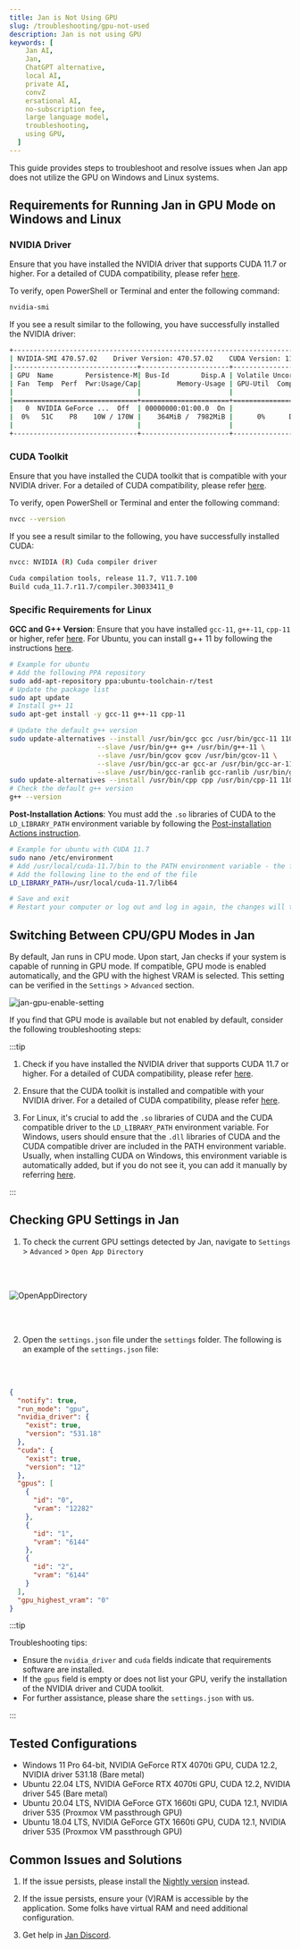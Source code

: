 ```yaml
---
title: Jan is Not Using GPU
slug: /troubleshooting/gpu-not-used
description: Jan is not using GPU
keywords: [
    Jan AI,
    Jan,
    ChatGPT alternative,
    local AI,
    private AI,
    convZ
    ersational AI,
    no-subscription fee,
    large language model,
    troubleshooting,
    using GPU,
  ]
---
```


This guide provides steps to troubleshoot and resolve issues when Jan app does not utilize the GPU on Windows and Linux systems.

## Requirements for Running Jan in GPU Mode on Windows and Linux

### NVIDIA Driver

Ensure that you have installed the NVIDIA driver that supports CUDA 11.7 or higher. For a detailed of CUDA compatibility, please refer [here](https://docs.nvidia.com/deploy/cuda-compatibility/index.html#binary-compatibility__table-toolkit-driver).

To verify, open PowerShell or Terminal and enter the following command:

```bash
nvidia-smi
```

If you see a result similar to the following, you have successfully installed the NVIDIA driver:

```bash
+-----------------------------------------------------------------------------+
| NVIDIA-SMI 470.57.02    Driver Version: 470.57.02    CUDA Version: 11.7     |
|-------------------------------+----------------------+----------------------+
| GPU  Name        Persistence-M| Bus-Id        Disp.A | Volatile Uncorr. ECC |
| Fan  Temp  Perf  Pwr:Usage/Cap|         Memory-Usage | GPU-Util  Compute M. |
|                               |                      |               MIG M. |
|===============================+======================+======================|
|   0  NVIDIA GeForce ...  Off  | 00000000:01:00.0  On |                  N/A |
|  0%   51C    P8    10W / 170W |    364MiB /  7982MiB |      0%      Default |
|                               |                      |                  N/A |
+-------------------------------+----------------------+----------------------+
```

### CUDA Toolkit

Ensure that you have installed the CUDA toolkit that is compatible with your NVIDIA driver. For a detailed of CUDA compatibility, please refer [here](https://docs.nvidia.com/deploy/cuda-compatibility/index.html#binary-compatibility__table-toolkit-driver).

To verify, open PowerShell or Terminal and enter the following command:

```bash
nvcc --version
```

If you see a result similar to the following, you have successfully installed CUDA:

```bash
nvcc: NVIDIA (R) Cuda compiler driver

Cuda compilation tools, release 11.7, V11.7.100
Build cuda_11.7.r11.7/compiler.30033411_0
```

### Specific Requirements for Linux

**GCC and G++ Version**: Ensure that you have installed `gcc-11`, `g++-11`, `cpp-11` or higher, refer [here](https://gcc.gnu.org/projects/cxx-status.html#cxx17). For Ubuntu, you can install g++ 11 by following the instructions [here](https://linuxconfig.org/how-to-switch-between-multiple-gcc-and-g-compiler-versions-on-ubuntu-20-04-lts-focal-fossa).

```bash
# Example for ubuntu
# Add the following PPA repository
sudo add-apt-repository ppa:ubuntu-toolchain-r/test
# Update the package list
sudo apt update
# Install g++ 11
sudo apt-get install -y gcc-11 g++-11 cpp-11

# Update the default g++ version
sudo update-alternatives --install /usr/bin/gcc gcc /usr/bin/gcc-11 110 \
                      --slave /usr/bin/g++ g++ /usr/bin/g++-11 \
                      --slave /usr/bin/gcov gcov /usr/bin/gcov-11 \
                      --slave /usr/bin/gcc-ar gcc-ar /usr/bin/gcc-ar-11 \
                      --slave /usr/bin/gcc-ranlib gcc-ranlib /usr/bin/gcc-ranlib-11
sudo update-alternatives --install /usr/bin/cpp cpp /usr/bin/cpp-11 110
# Check the default g++ version
g++ --version
```

**Post-Installation Actions**: You must add the `.so` libraries of CUDA to the `LD_LIBRARY_PATH` environment variable by following the [Post-installation Actions instruction](https://docs.nvidia.com/cuda/cuda-installation-guide-linux/index.html#post-installation-actions).

```bash
# Example for ubuntu with CUDA 11.7
sudo nano /etc/environment
# Add /usr/local/cuda-11.7/bin to the PATH environment variable - the first line
# Add the following line to the end of the file
LD_LIBRARY_PATH=/usr/local/cuda-11.7/lib64

# Save and exit
# Restart your computer or log out and log in again, the changes will take effect
```

## Switching Between CPU/GPU Modes in Jan

By default, Jan runs in CPU mode. Upon start, Jan checks if your system is capable of running in GPU mode. If compatible, GPU mode is enabled automatically, and the GPU with the highest VRAM is selected. This setting can be verified in the `Settings` > `Advanced` section.

![jan-gpu-enable-setting](../../../static/img/usage/jan-gpu-enable-setting.png)

If you find that GPU mode is available but not enabled by default, consider the following troubleshooting steps:

:::tip

1. Check if you have installed the NVIDIA driver that supports CUDA 11.7 or higher. For a detailed of CUDA compatibility, please refer [here](https://docs.nvidia.com/deploy/cuda-compatibility/index.html#binary-compatibility__table-toolkit-driver).

2. Ensure that the CUDA toolkit is installed and compatible with your NVIDIA driver. For a detailed of CUDA compatibility, please refer [here](https://docs.nvidia.com/deploy/cuda-compatibility/index.html#binary-compatibility__table-toolkit-driver).

3. For Linux, it's crucial to add the `.so` libraries of CUDA and the CUDA compatible driver to the `LD_LIBRARY_PATH` environment variable. For Windows, users should ensure that the `.dll` libraries of CUDA and the CUDA compatible driver are included in the PATH environment variable. Usually, when installing CUDA on Windows, this environment variable is automatically added, but if you do not see it, you can add it manually by referring [here](https://docs.nvidia.com/cuda/cuda-installation-guide-microsoft-windows/index.html#environment-setup).

:::

## Checking GPU Settings in Jan

1. To check the current GPU settings detected by Jan, navigate to `Settings` > `Advanced` > `Open App Directory`

<br></br>

![OpenAppDirectory](../../../static/img/usage/jan-open-home-directory.png)

<br></br>

2. Open the `settings.json` file under the `settings` folder. The following is an example of the `settings.json` file:

<br></br>

```json title="~/jan/settings/settings.json"
{
  "notify": true,
  "run_mode": "gpu",
  "nvidia_driver": {
    "exist": true,
    "version": "531.18"
  },
  "cuda": {
    "exist": true,
    "version": "12"
  },
  "gpus": [
    {
      "id": "0",
      "vram": "12282"
    },
    {
      "id": "1",
      "vram": "6144"
    },
    {
      "id": "2",
      "vram": "6144"
    }
  ],
  "gpu_highest_vram": "0"
}
```

:::tip

Troubleshooting tips:

- Ensure the `nvidia_driver` and `cuda` fields indicate that requirements software are installed.
- If the `gpus` field is empty or does not list your GPU, verify the installation of the NVIDIA driver and CUDA toolkit.
- For further assistance, please share the `settings.json` with us.

:::

## Tested Configurations

- Windows 11 Pro 64-bit, NVIDIA GeForce RTX 4070ti GPU, CUDA 12.2, NVIDIA driver 531.18 (Bare metal)
- Ubuntu 22.04 LTS, NVIDIA GeForce RTX 4070ti GPU, CUDA 12.2, NVIDIA driver 545 (Bare metal)
- Ubuntu 20.04 LTS, NVIDIA GeForce GTX 1660ti GPU, CUDA 12.1, NVIDIA driver 535 (Proxmox VM passthrough GPU)
- Ubuntu 18.04 LTS, NVIDIA GeForce GTX 1660ti GPU, CUDA 12.1, NVIDIA driver 535 (Proxmox VM passthrough GPU)

## Common Issues and Solutions

1. If the issue persists, please install the [Nightly version](/install/nightly) instead.

2. If the issue persists, ensure your (V)RAM is accessible by the application. Some folks have virtual RAM and need additional configuration.

3. Get help in [Jan Discord](https://discord.gg/mY69SZaMaC).
